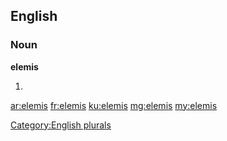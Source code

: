 ==English==

===Noun===
'''elemis'''

# {{plural of|[[elemi]]}}

[[Category:English plurals]]

[[ar:elemis]]
[[fr:elemis]]
[[ku:elemis]]
[[mg:elemis]]
[[my:elemis]]